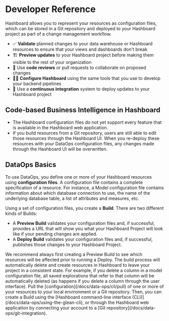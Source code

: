 
# Developer Reference

Hashboard allows you to represent your resources as configuration files, which can be stored in a Git repository and deployed to your Hashboard project as part of a change management workflow.

- ✅ **Validate** planned changes to your data warehouse or Hashboard resources to ensure that your views and dashboards don't break
- 🏗️ **Preview updates** to your Hashboard project before making them visible to the rest of your organization
- 👥 Use **code reviews** or pull requests to collaborate on proposed changes
- 🧑‍💻 **Configure Hashboard** using the same tools that you use to develop your backend pipelines
- 🚦 Use a **continuous integration** system to deploy updates to your Hashboard project

## Code-based Business Intelligence in Hashboard

- The Hashboard configuration files do not yet support every feature that is available in the Hashboard web application.
- If you build resources from a Git repository, users are still able to edit those resources through the Hashboard UI. When you re-deploy these resources with your DataOps configuration files, any changes made through the Hashboard UI will be overwritten.

## DataOps Basics

To use DataOps, you define one or more of your Hashboard resources using **configuration files**. A configuration file contains a complete specification of a resource. For instance, a Model configuration file contains information about which database connection to use, the name of the underlying database table, a list of attributes and measures, etc.

Using a set of configuration files, you create a **Build**. There are two different kinds of Builds:

- A **Preview Build** validates your configuration files and, if successful, provides a URL that will show you what your Hashboard Project will look like if your pending changes are applied.
- A **Deploy Build** validates your configuration files and, if successful, publishes those changes to your Hashboard Project.

<Callout type="warning">
  We recommend always first creating a Preview Build to see which resources will
  be affected prior to running a Deploy. The build process will automatically
  delete and create resources in Hashboard to leave your project in a consistent
  state. For example, if you delete a column in a model configuration file, all
  saved explorations that refer to that column will be automatically deleted (as
  happens if you delete a column through the user interface).  Pull the [configuration](/docs/data-ops/cli/pull) of one
  or more of your resources to your local environment or a Git repository. Then,
  you can create a Build using the [Hashboard command-line interface
  (CLI)](/docs/data-ops/using-the-glean-cli), or through the Hashboard web
  application by connecting your account to a [Git
  repository](/docs/data-ops/git-integration).
</Callout>
